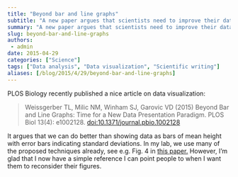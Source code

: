 ```yaml
---
title: "Beyond bar and line graphs"
subtitle: "A new paper argues that scientists need to improve their data visualization skills."
summary: "A new paper argues that scientists need to improve their data visualization skills."
slug: beyond-bar-and-line-graphs
authors:
 - admin
date: 2015-04-29
categories: ["Science"]
tags: ["Data analysis", "Data visualization", "Scientific writing"]
aliases: [/blog/2015/4/29/beyond-bar-and-line-graphs]
---
```

PLOS Biology recently published a nice article on data visualization:

> Weissgerber TL, Milic NM, Winham SJ, Garovic VD (2015) Beyond Bar and Line Graphs: Time for a New Data Presentation Paradigm. PLOS Biol 13(4): e1002128. [doi:10.1371/journal.pbio.1002128](https://doi.org/10.1371/journal.pbio.1002128)

It argues that we can do better than showing data as bars of mean height with error bars indicating standard deviations. In my lab, we use many of the proposed techniques already, see e.g. Fig. 4 in [this paper.](https://peerj.com/articles/211/) However, I'm glad that I now have a simple reference I can point people to when I want them to reconsider their figures.


